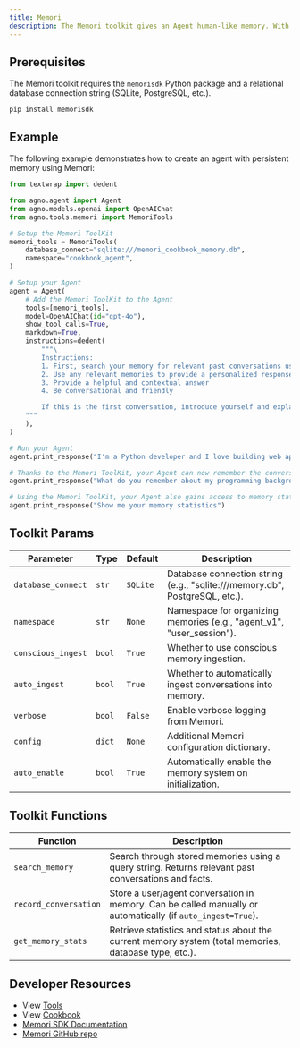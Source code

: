 ```yaml
---
title: Memori
description: The Memori toolkit gives an Agent human-like memory. With multi-agent memory engine, Memori provides capabilities to store, retrieve, search structured data, and promote long term memories to short-term.
---
```


## Prerequisites

The Memori toolkit requires the `memorisdk` Python package and a relational database connection string (SQLite, PostgreSQL, etc.).

```shell
pip install memorisdk
```

## Example

The following example demonstrates how to create an agent with persistent memory using Memori:

```python cookbook/tools/memori_tools.py
from textwrap import dedent

from agno.agent import Agent
from agno.models.openai import OpenAIChat
from agno.tools.memori import MemoriTools

# Setup the Memori ToolKit
memori_tools = MemoriTools(
    database_connect="sqlite:///memori_cookbook_memory.db",
    namespace="cookbook_agent",
)

# Setup your Agent
agent = Agent(
    # Add the Memori ToolKit to the Agent
    tools=[memori_tools],
    model=OpenAIChat(id="gpt-4o"),
    show_tool_calls=True,
    markdown=True,
    instructions=dedent(
        """\
        Instructions:
        1. First, search your memory for relevant past conversations using the memori tool
        2. Use any relevant memories to provide a personalized response
        3. Provide a helpful and contextual answer
        4. Be conversational and friendly

        If this is the first conversation, introduce yourself and explain that you'll remember our conversations.
    """
    ),
)

# Run your Agent
agent.print_response("I'm a Python developer and I love building web applications")

# Thanks to the Memori ToolKit, your Agent can now remember the conversation:
agent.print_response("What do you remember about my programming background?")

# Using the Memori ToolKit, your Agent also gains access to memory statistics:
agent.print_response("Show me your memory statistics")
```

## Toolkit Params

| Parameter          | Type     | Default | Description                                                                       |
| ------------------ | -------- | ------- | --------------------------------------------------------------------------------- |
| `database_connect` | `str`    | `SQLite`| Database connection string (e.g., "sqlite:///memory.db", PostgreSQL, etc.).       |
| `namespace`        | `str`    | `None`  | Namespace for organizing memories (e.g., "agent_v1", "user_session").             |
| `conscious_ingest` | `bool`   | `True`  | Whether to use conscious memory ingestion.                                        |
| `auto_ingest`      | `bool`   | `True`  | Whether to automatically ingest conversations into memory.                        |
| `verbose`          | `bool`   | `False` | Enable verbose logging from Memori.                                               |
| `config`           | `dict`   | `None`  | Additional Memori configuration dictionary.                                       |
| `auto_enable`      | `bool`   | `True`  | Automatically enable the memory system on initialization.                         |

## Toolkit Functions

| Function              | Description                                                                                                     |
| --------------------- | --------------------------------------------------------------------------------------------------------------- |
| `search_memory`       | Search through stored memories using a query string. Returns relevant past conversations and facts.             |
| `record_conversation` | Store a user/agent conversation in memory. Can be called manually or automatically (if `auto_ingest=True`).     |
| `get_memory_stats`    | Retrieve statistics and status about the current memory system (total memories, database type, etc.).           |

## Developer Resources

* View [Tools](https://github.com/agno-agi/agno/blob/main/libs/agno/agno/tools/memori.py)
* View [Cookbook](https://github.com/agno-agi/agno/blob/main/cookbook/tools/memori_tools.py)
* [Memori SDK Documentation](https://gibsonai.github.io/memori/)
* [Memori GitHub repo](https://github.com/GibsonAI/memori)

